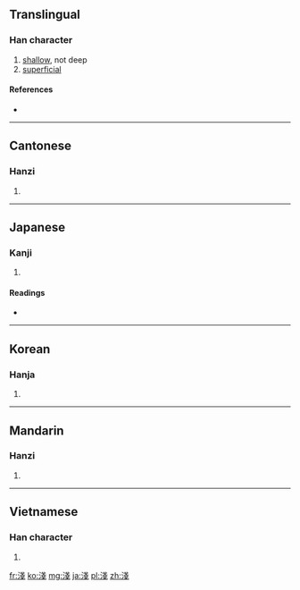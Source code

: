 {{also|浅}}
==Translingual==

===Han character===
{{Han char|rn=85|rad=水|as=08|sn=11|four=3315<sub>3</sub>|canj=水戈戈 (EII)}}

# [[shallow]], not deep
# [[superficial]]

====References====
* {{Han ref|kx=0632.180|dkj=17697|dj=1039.010|hdz=31646.020|uh=6DFA|ud=28154|bh=B24C|bd=45644}}

----

==Cantonese==

===Hanzi===
{{yue-hanzi|jyut=|y=chin2|sim=浅}}

# {{defn|Cantonese|sort=水08}}

----

==Japanese==

===Kanji===
{{ja-kanji|grade=|rs=水08}}

# {{defn|Japanese|sort=水08}}

====Readings====
* {{ja-readings|on=[[せん]] (sen)|kun=[[あさい]] (asai)}}

----

==Korean==

===Hanja===
{{ko-hanja|hangeul=[[천]]|eumhun=|rv=cheon|mr=ch'ŏn|y=chen}}

# {{defn|Korean|sort=水08}}

----

==Mandarin==

===Hanzi===
{{cmn-hanzi|sim=浅|pin=[[cán]] ([[can2]]), [[jiān]] ([[jian1]]), [[jiàn]] ([[jian4]]), [[qiǎn]] ([[qian3]]), [[zàn]] ([[zan4]])|wg=ts'an<sup>2</sup>, chien<sup>1</sup>, chien<sup>4</sup>, ch'ien<sup>3</sup>, tsan<sup>4</sup>}}

# {{defn|Mandarin|sort=水08}}

----

==Vietnamese==

===Han character===
{{vi-hantu|[[thiển]], [[sẻn]], [[tiên]]|rs=水08}}

# {{defn|Vietnamese|sort=水08}}

[[fr:淺]]
[[ko:淺]]
[[mg:淺]]
[[ja:淺]]
[[pl:淺]]
[[zh:淺]]